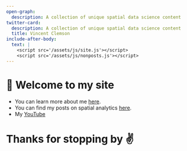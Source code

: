 ```yaml
---
open-graph:
  description: A collection of unique spatial data science content
twitter-card:
  description: A collection of unique spatial data science content
  title: Vincent Clemson
include-after-body:
  text: |
    <script src='/assets/js/site.js'></script>
    <script src='/assets/js/nonposts.js'></script>
---
```


# 👋 Welcome to my site

- You can learn more about me [here](/about).
- You can find my posts on spatial analytics [here](/posts).
- My [YouTube](https://youtube.com/@prncevince){.external target="_blank"}

# Thanks for stopping by ✌️
